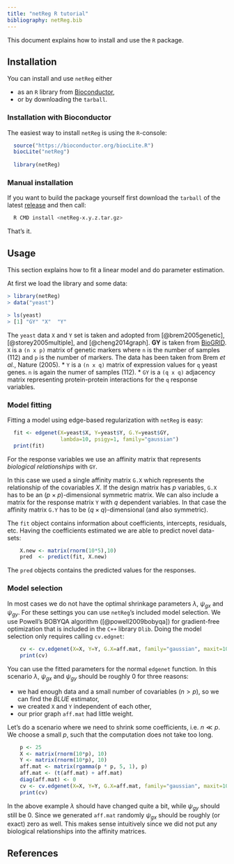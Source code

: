```yaml
---
title: "netReg R tutorial"
bibliography: netReg.bib
---
```


This document explains how to install and use the `R` package.

## Installation

You can install and use `netReg` either

* as an `R` library from [Bioconductor](https://bioconductor.org/packages/release/bioc/html/netReg.html),
* or by downloading the `tarball`.

### Installation with Bioconductor

The easiest way to install `netReg` is using the `R`-console:

```r
  source("https://bioconductor.org/biocLite.R")
  biocLite("netReg")
  
  library(netReg)
```
 
### Manual installation
 
If you want to build the package yourself first download the `tarball` of the latest [release](https://github.com/dirmeier/netReg/releases/) and then call:

```bash
  R CMD install <netReg-x.y.z.tar.gz>
```
 
That's it.
 
## Usage

This section explains how to fit a linear model and do parameter estimation. 

At first we load the library and some data:

```r
> library(netReg)
> data("yeast")

> ls(yeast)
> [1] "GY" "X"  "Y" 
```

The `yeast` data `X` and `Y` set is taken and adopted from [@brem2005genetic], [@storey2005multiple], and [@cheng2014graph]. $\mathbf{GY}$ is taken from [BioGRID](https://thebiogrid.org/downloads/archives/Release%20Archive/BIOGRID-3.4.150/BIOGRID-ORGANISM-3.4.150.tab.zip). `X` is a `(n x p)` matrix of genetic markers where `n` is the number of samples (112) and `p` is the number of markers. The data has been taken from Brem <i>et al.</i>, Nature (2005).
* `Y` is a `(n x q)` matrix of expression values for `q` yeast genes. `n` is again the numer of samples (112).
* `GY` is a `(q x q)` adjacency matrix representing protein-protein interactions for the `q` response variables.

### Model fitting

Fitting a model using edge-based regularization with `netReg` is easy:

```r
  fit <- edgenet(X=yeast$X, Y=yeast$Y, G.Y=yeast$GY,
                 lambda=10, psigy=1, family="gaussian")
  print(fit)
```

For the response variables we use an affinity matrix that represents *biological relationships* with `GY`.

In this case we used a single affinity matrix `G.X` which represents the
relationship of the covariables $\mathit{X}$. If the design matrix has $p$ 
variables, `G.X` has to be an $(p \times p)$-dimensional symmetric matrix. 
We can also include a matrix for the response matrix `Y` with $q$ dependent 
variables. In that case the affinity matrix `G.Y` has to be 
$(q \times q)$-dimensional (and also symmetric).

The `fit` object contains information about coefficients, intercepts, 
residuals, etc. Having the coefficients estimated we are able to
predict novel data-sets:

```r
    X.new <- matrix(rnorm(10*5),10)
    pred  <- predict(fit, X.new)
```

The `pred` objects contains the predicted values for the responses.

### Model selection

In most cases we do not have the optimal shrinkage parameters $\lambda$, 
$\psi_{gx}$ and $\psi_{gy}$. For these settings you can use `netReg`'s 
included model selection. We use Powell's BOBYQA algorithm 
([@powell2009bobyqa]) for gradient-free optimization that is included in the
`C++` library `Dlib`. Doing the model selection only requires calling 
`cv.edgnet`:

```r
    cv <- cv.edgenet(X=X, Y=Y, G.X=aff.mat, family="gaussian", maxit=1000)
    print(cv)
```

You can use the fitted parameters for the normal `edgenet` function. 
In this scenario $\lambda$, $\psi_{gx}$ and $\psi_{gy}$ should be 
roughly $0$ for three reasons:

* we had enough data and a small number of covariables ($n > p$), so we can 
find the *BLUE* estimator,
* we created `X` and `Y` independent of each other,
* our prior graph `aff.mat` had little weight.

Let's do a scenario where we need to shrink some coefficients, i.e. $n \ll p$.
We choose a small $p$, such that the computation does not take too long.

```r
    p <- 25
    X <- matrix(rnorm(10*p), 10)
    Y <- matrix(rnorm(10*p), 10)
    aff.mat <- matrix(rgamma(p * p, 5, 1), p)
    aff.mat <- (t(aff.mat) + aff.mat)
    diag(aff.mat) <- 0
    cv <- cv.edgenet(X=X, Y=Y, G.X=aff.mat, family="gaussian", maxit=1000)
    print(cv)
```

In the above example $\lambda$ should have changed quite a bit, while
$\psi_{gy}$ should still be $0$. Since we generated `aff.mat` randomly 
$\psi_{gx}$ should be roughly (or exact) zero as well. This makes sense 
intuitively since we did not put any biological relationships into the 
affinity matrices.

## References
